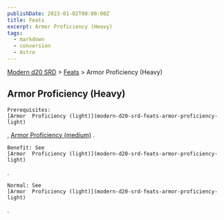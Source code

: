 ```yaml
---
publishDate: 2023-01-02T00:00:00Z
title: Feats
excerpt: Armor Proficiency (Heavy)
tags:
  - markdown
  - conversion
  - Astro
---
```


[Modern d20 SRD](/#modernD20) > [Feats](modern-d20-srd-feats-index) > Armor Proficiency (Heavy)

## Armor Proficiency (Heavy)




    Prerequisites:
    [Armor  Proficiency (light)](modern-d20-srd-feats-armor-proficiency-light)
,
[Armor Proficiency (medium)](modern-d20-srd-feats-armor-proficiency-medium)
.

    Benefit: See
    [Armor  Proficiency (light)](modern-d20-srd-feats-armor-proficiency-light)
.

    Normal: See
    [Armor  Proficiency (light)](modern-d20-srd-feats-armor-proficiency-light)
.

